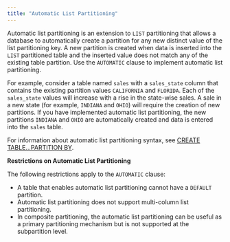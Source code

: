 ```yaml
---
title: "Automatic List Partitioning"
---
```


<div id="automatic_list_partitioning" class="registered_link"></div>


Automatic list partitioning is an extension to `LIST` partitioning that allows a database to automatically create a partition for any new distinct value of the list partitioning key. A new partition is created when data is inserted into the `LIST` partitioned table and the inserted value does not match any of the existing table partition. Use the `AUTOMATIC` clause to implement automatic list partitioning.

For example, consider a table named `sales` with a `sales_state` column that contains the existing partition values `CALIFORNIA` and `FLORIDA`. Each of the `sales_state` values will increase with a rise in the state-wise sales. A sale in a new state (for example, `INDIANA` and `OHIO`) will require the creation of new partitions. If you have implemented automatic list partitioning, the new partitions `INDIANA` and `OHIO` are automatically created and data is entered into the `sales` table.

For information about automatic list partitioning syntax, see [CREATE TABLE...PARTITION BY](../04_partitioning_commands_compatible_with_oracle_databases/01_create_table_partition_by/#create_table_partition_by).

**Restrictions on Automatic List Partitioning**

The following restrictions apply to the `AUTOMATIC` clause:

  - A table that enables automatic list partitioning cannot have a `DEFAULT` partition.
  - Automatic list partitioning does not support multi-column list partitioning.
  - In composite partitioning, the automatic list partitioning can be useful as a primary partitioning mechanism but is not supported at the subpartition level.

